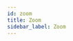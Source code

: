 ```yaml
---
id: zoom
title: Zoom
sidebar_label: Zoom
---
```


<div>
    <WikiEntry 
        title= "Zoom" 
        pic_url= "/static/img/zoom-icon.jpg" 
        description= "Zoom is a widely used confrencing application for casual and commerical use. It is well supported and compatible with most platforms."
        developer= "Zoom US"
        website= "https://zoom.us/"
        protocol= "Audio-video"
        os_support= "Windows, OSX, Linux, Web, Android, iOS"
        pricing= "Free (45 meeting host limit), Pro (available for students) or subscription"
        sign_up= "Yes for hosting, no for joining"
        hosting= "Server-based"
        rec_speed= "Flexible"
        req_speed= "None"
        max_qual= ""
        latency= "~150ms"
        last_update= "Regular updates"
        open_source= "No"
        repo= "None"
        ease= "Well developed by a large corp, quite easy to use, install and connect, however some settings can be optimized (original audio, HD video), Pro account (available for students) can host meetings at infinite time, 45 minutes for free users"
        issues= ""
        info= ""
        caution= ""
    />
</div>

